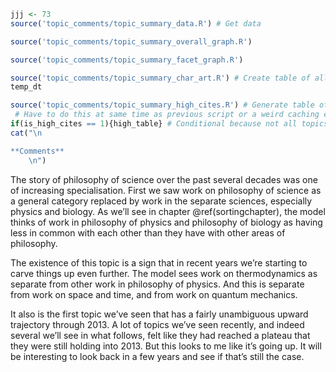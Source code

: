 ```r
jjj <- 73
source('topic_comments/topic_summary_data.R') # Get data
```

```r
source('topic_comments/topic_summary_overall_graph.R')
```

```r
source('topic_comments/topic_summary_facet_graph.R')
```

```r
source('topic_comments/topic_summary_char_art.R') # Create table of all articles in topic
temp_dt
```

```r
source('topic_comments/topic_summary_high_cites.R') # Generate table of highly cited articles. 
 # Have to do this at same time as previous script or a weird caching error occurs.
if(is_high_cites == 1){high_table} # Conditional because not all topics have high cites
cat("\n

**Comments**
	\n")
```

The story of philosophy of science over the past several decades was one of increasing specialisation. First we saw work on philosophy of science as a general category replaced by work in the separate sciences, especially physics and biology. As we'll see in chapter \@ref(sortingchapter), the model thinks of work in philosophy of physics and philosophy of biology as having less in common with each other than they have with other areas of philosophy.

The existence of this topic is a sign that in recent years we're starting to carve things up even further. The model sees work on thermodynamics as separate from other work in philosophy of physics. And this is separate from work on space and time, and from work on quantum mechanics.

It also is the first topic we've seen that has a fairly unambiguous upward trajectory through 2013. A lot of topics we've seen recently, and indeed several we'll see in what follows, felt like they had reached a plateau that they were still holding into 2013. But this looks to me like it's going up. It will be interesting to look back in a few years and see if that's still the case.